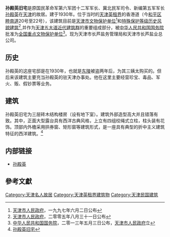 {{文物保护单位
| 级别 = 全国
| 名称 = 天津五大道近代建筑群<br /><span style="font-size:smaller;">孙殿英旧居</span>
| 图片 = [[File:睦南道孙殿英旧居.JPG|200px]]
| 编号 = 7-1627
| 分类 = 近现代重要史迹及代表性建筑
| 时代 = 民国
| 所在 = [[天津市|天津市]][[和平区_(天津市)|和平区]]
| 登录 = 2013年
}}
'''孙殿英旧宅'''是原国民革命军第六军团十二军军长、冀北民军司令、新编第五军军长[[孙殿英|孙殿英]]在[[天津|天津]]的故居。建于1930年。位于当时的[[天津英租界|天津英租界]]的香港道（今[[和平区_(天津市)|和平区]][[睦南道|睦南道]]20号至22号），该建筑目前是[[天津市文物保护单位|天津市文物保护单位]]<ref>[[天津市人民政府|天津市人民政府]]，一九九七年六月二日公布</ref>和[[天津历史风貌建筑|特殊保护等级历史风貌建筑]]<ref>[[天津市人民政府|天津市人民政府]]，二零零五年八月三十一日公布</ref>,并作为[[五大道|天津五大道近代建筑群]]的重要组成部分，被[[中华人民共和国国务院|中华人民共和国国务院]]批准为[[天津全国重点文物保护单位列表|全国重点文物保护单位]]<ref>[[中华人民共和国国务院|中华人民共和国国务院]]，二零一三年五月三日公布，[[天津市人民政府|天津市人民政府]]立</ref>。现为天津市长芦盐务管理局和天津市长芦盐业总公司。

== 历史 ==
{{文物保护单位
| 级别 = 省级
| 省区市 = 天津市
| 名称 = 孙殿英旧宅
| 图片 = [[File:孙殿英旧宅.jpg|200px]]
| 编号 = 3
| 分类 = 近现代重要史迹及代表性建筑
| 时代 = 1930年
| 所在 = [[天津市|天津市]][[和平区_(天津市)|和平区]]
| 登录 = 1997年6月2日
}}
孙殿英的这座宅邸是在1930年，也就是[[东陵|东陵]]被盗两年后，为其三姨太购买的。但后来该建筑主要充当孙殿英的驻天津办事处。他在这里主要经营珍宝、毒品、军火、贩、假钞票等业务。

== 建筑 ==
{{天津历史风貌建筑
| 省区市 = 天津市
| 名称 = 孙殿英旧宅
| 图片 = [[File:孙殿英旧宅铭牌.jpg|200px]]
| 编号 = 0110030
| 等级 = 特殊保护
| 时代 = 1930年
| 所在 = [[天津市|天津市]][[和平区_(天津市)|和平区]]
| 公布 = 2005年8月31日
}}
孙殿英旧宅为三层砖木结构楼房（设有地下室）。建筑外部造型高大并且错落有致。其中，正面大型露台具有西洋古典风格，上立有四组绞绳式立柱，柱头装有花饰。顶部内外檐采用拱券窗、矩形窗等建筑形式，是一座具有典型的折中主义建筑特征的西洋建筑。<ref>[http://www.jwb.com.cn/jwb/html/2009-04/10/content_296194.htm 孙殿英旧宅]{{dead link|date=2017年12月 |bot=InternetArchiveBot |fix-attempted=yes }}</ref>

== 内部链接 ==
* [[孙殿英|孙殿英]]

== 參考文獻 ==
<div class="references-small">
<references />
</div>

{{天津市名人故居}}
{{天津市文物保护单位}}
[[Category:天津名人故居|Category:天津名人故居]]
[[Category:天津英租界建筑物|Category:天津英租界建筑物]]
[[Category:天津民国建筑|Category:天津民国建筑]]